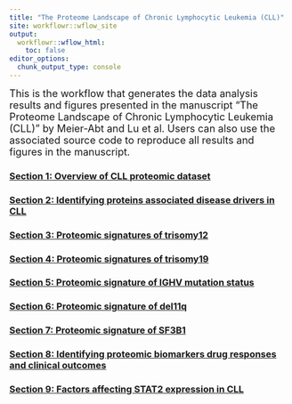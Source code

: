```yaml
---
title: "The Proteome Landscape of Chronic Lymphocytic Leukemia (CLL)"
site: workflowr::wflow_site
output:
  workflowr::wflow_html:
    toc: false
editor_options:
  chunk_output_type: console
---
```


<font size="4">This is the workflow that generates the data analysis results and figures presented in the manuscript "The Proteome Landscape of Chronic Lymphocytic Leukemia (CLL)" by Meier-Abt and Lu et al. Users can also use the associated source code to reproduce all results and figures in the manuscript.</font> 


### [Section 1: Overview of CLL proteomic dataset](./manuscript_S1_Overview.html)  

### [Section 2: Identifying proteins associated disease drivers in CLL](./manuscript_S2_genomicAssociation.html)  

### [Section 3: Proteomic signatures of trisomy12](./manuscript_S3_trisomy12.html) 

### [Section 4: Proteomic signatures of trisomy19](./manuscript_S4_trisomy19.html) 

### [Section 5: Proteomic signature of IGHV mutation status](./manuscript_S5_IGHV.html) 

### [Section 6: Proteomic signature of del11q](./manuscript_S6_del11q.html)  

### [Section 7: Proteomic signature of SF3B1](./manuscript_S7_SF3B1.html)  

### [Section 8: Identifying proteomic biomarkers drug responses and clinical outcomes](./manuscript_S8_drugResponse_Outcomes.html)  

### [Section 9: Factors affecting STAT2 expression in CLL](./manuscript_S9_STAT2.Rmd)  



